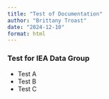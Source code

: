 ```yaml
---
title: "Test of Documentation"
author: "Brittany Troast"
date: "2024-12-10"
format: html
---
```

### Test for IEA Data Group

- Test A
- Test B
- Test C
